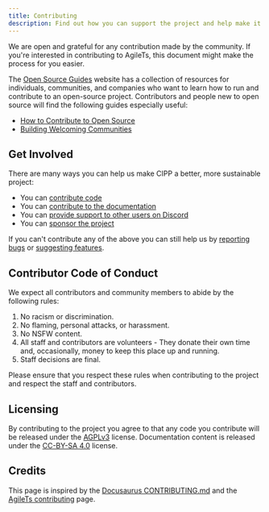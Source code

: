 ```yaml
---
title: Contributing
description: Find out how you can support the project and help make it better!
---
```


We are open and grateful for any contribution made by the community.
If you're interested in contributing to AgileTs, this document might make the process for you easier.

The [Open Source Guides](https://opensource.guide/) website has a collection of resources for individuals,
communities, and companies who want to learn how to run and contribute to an open-source project.
Contributors and people new to open source will find the following guides especially useful:

* [How to Contribute to Open Source](https://opensource.guide/how-to-contribute/)
* [Building Welcoming Communities](https://opensource.guide/building-community/)

## Get Involved

There are many ways you can help us make CIPP a better, more sustainable project:

* You can [contribute code](/docs/dev/gettingstarted)
* You can [contribute to the documentation](/docs/dev/documentation)
* You can [provide support to other users on Discord](https://discord.gg/cyberdrain)
* You can [sponsor the project](https://github.com/sponsors/KelvinTegelaar)

If you can't contribute any of the above you can still help us by [reporting bugs](/docs/dev/bugs) or [suggesting features](/docs/dev/suggestions).

## Contributor Code of Conduct

We expect all contributors and community members to abide by the following rules:

1. No racism or discrimination.
1. No flaming, personal attacks, or harassment.
1. No NSFW content.
1. All staff and contributors are volunteers - They donate their own time and, occasionally, money to keep this place up and running.
1. Staff decisions are final.

Please ensure that you respect these rules when contributing to the project and respect the staff and contributors.

## Licensing

By contributing to the project you agree to that any code you contribute will be released under the [AGPLv3](/docs/dev/license#AGPLv3) license.
Documentation content is released under the [CC-BY-SA 4.0](/docs/dev/license#CC-BY-SA) license.

## Credits
This page is inspired by the [Docusaurus CONTRIBUTING.md](https://github.com/facebook/docusaurus/blob/master/CONTRIBUTING.md) and the [AgileTs contributing](https://agile-ts.org/docs/contributing) page.